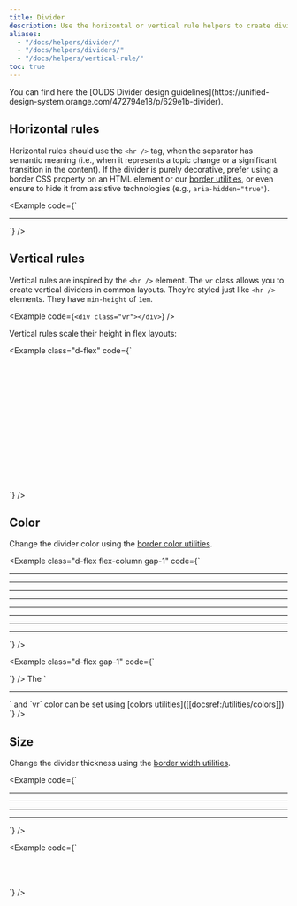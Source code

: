 ```yaml
---
title: Divider
description: Use the horizontal or vertical rule helpers to create dividers. A divider can be used to visually structure an interface by clearly separating content sections.
aliases:
  - "/docs/helpers/divider/"
  - "/docs/helpers/dividers/"
  - "/docs/helpers/vertical-rule/"
toc: true
---
```


<Callout type="info">
You can find here the [OUDS Divider design guidelines](https://unified-design-system.orange.com/472794e18/p/629e1b-divider).
</Callout>

## Horizontal rules

Horizontal rules should use the `<hr />` tag, when the separator has semantic meaning (i.e., when it represents a topic change or a significant transition in the content). If the divider is purely decorative, prefer using a border CSS property on an HTML element or our [border utilities]([[docsref:/utilities/borders]]), or even ensure to hide it from assistive technologies (e.g., `aria-hidden="true"`).

<Example code={`<hr />
<div class="border-top border-default my-md"></div>`} />

## Vertical rules

Vertical rules are inspired by the `<hr />` element. The `vr` class allows you to create vertical dividers in common layouts. They’re styled just like `<hr />` elements. They have `min-height` of `1em`.

<Example code={`<div class="vr"></div>`} />

Vertical rules scale their height in flex layouts:

<Example class="d-flex" code={`<div class="d-flex" style="height: 50px;">
  <div class="vr"></div>
</div>
<div class="d-flex" style="height: 80px;">
  <div class="vr"></div>
</div>
<div class="d-flex" style="height: 100px;">
  <div class="vr"></div>
</div>`} />

## Color

Change the divider color using the [border color utilities]([[docsref:/utilities/borders#color]]).

<Example class="d-flex flex-column gap-1" code={`<hr class="border-muted">
  <hr class="border-emphasized">
  <hr class="border-brand-primary">
  <div data-bs-theme="light" class="bg-brand-primary py-2xs"><hr class="border-on-brand-primary"></div>
  <div data-bs-theme="light" class="bg-always-white py-2xs"><hr class="border-always-black"></div>
  <div data-bs-theme="dark" class="bg-always-black py-2xs"><hr class="border-always-white"></div>
  <div data-bs-theme="dark" class="bg-always-black py-2xs"><hr class="border-always-on-black"></div>
  <div data-bs-theme="light" class="bg-always-white py-2xs"><hr class="border-always-on-white"></div>`} />

<Example class="d-flex gap-1" code={`<div class="vr border-muted"></div>
  <div class="vr border-emphasized"></div>
  <div class="vr border-brand-primary"></div>
  <div data-bs-theme="light" class="d-flex bg-brand-primary"><div class="vr border-on-brand-primary"></div></div>
  <div data-bs-theme="light" class="d-flex bg-always-white px-2xs"><div class="vr border-always-black"></div></div>
  <div data-bs-theme="dark" class="d-flex bg-always-black px-2xs"><div class="vr border-always-white"></div></div>
  <div data-bs-theme="dark" class="d-flex bg-always-black px-2xs"><div class="vr border-always-on-black"></div></div>
  <div data-bs-theme="light" class="d-flex bg-always-white px-2xs"><div class="vr border-always-on-white"></div></div>`} />

<BootstrapCompatibility>
The `<hr />` and `vr` color can be set using [colors utilities]([[docsref:/utilities/colors]])
<Example code={`<hr class="text-muted">
<div class="vr text-brand-primary"></div>`} />
</BootstrapCompatibility>

## Size

Change the divider thickness using the [border width utilities]([[docsref:/utilities/borders#width]]).

<Example code={`<div>
    <hr class="border-thin">
    <hr class="border-medium">
    <hr class="border-thick">
    <hr class="border-thicker">
  </div>`} />

<Example code={`<div class="d-flex" style="height: 50px;">
    <div class="vr border-thin"></div>
    <div class="vr border-medium"></div>
    <div class="vr border-thick"></div>
    <div class="vr border-thicker"></div>
  </div>`} />

